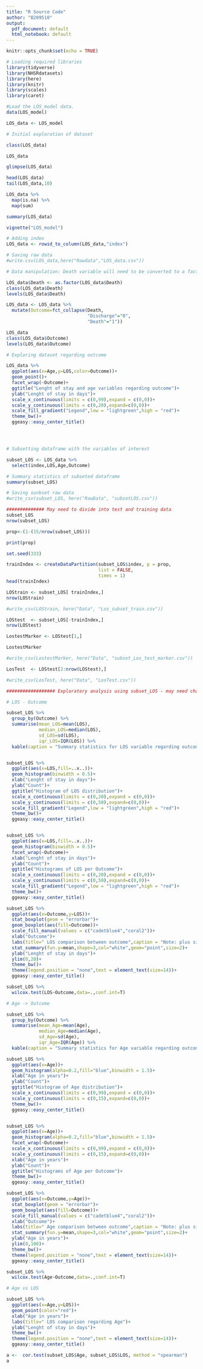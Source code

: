 ```yaml
---
title: "R Source Code"
author: "B209510"
output:
  pdf_document: default
  html_notebook: default
---
```


\newpage

```r
knitr::opts_chunk$set(echo = TRUE)
```

```r
# Loading required libraries
library(tidyverse)
library(NHSRdatasets)
library(here)
library(knitr)
library(scales)
library(caret)

```

```r
#Load the LOS_model data.
data(LOS_model)

LOS_data <- LOS_model
```



```r
# Initial exploration of dataset

class(LOS_data)

LOS_data

glimpse(LOS_data)

head(LOS_data)
tail(LOS_data,10)

LOS_data %>% 
  map(is.na) %>% 
  map(sum)

summary(LOS_data)

vignette("LOS_model")
```



```r
# Adding index
LOS_data <- rowid_to_column(LOS_data,"index")

# Saving raw data
#write.csv(LOS_data,here("Rawdata","LOS_data.csv"))

# Data manipulation: Death variable will need to be converted to a factor

LOS_data$Death <- as.factor(LOS_data$Death)
class(LOS_data$Death)
levels(LOS_data$Death)

LOS_data <- LOS_data %>% 
  mutate(Outcome=fct_collapse(Death,
                              "Discharge"="0",
                              "Death"="1"))

LOS_data
class(LOS_data$Outcome)
levels(LOS_data$Outcome)

```


```r
# Exploring dataset regarding outcome

LOS_data %>% 
  ggplot(aes(x=Age,y=LOS,color=Outcome))+
  geom_point()+
  facet_wrap(~Outcome)+
  ggtitle("Lenght of stay and age variables regarding outcome")+
  ylab("Lenght of stay in days")+
  scale_x_continuous(limits = c(0,99),expand = c(0,0))+
  scale_y_continuous(limits = c(0,20),expand=c(0,0))+
  scale_fill_gradient("Legend",low = "lightgreen",high = "red")+
  theme_bw()+
  ggeasy::easy_center_title()




# Subsetting dataframe with the variables of interest

subset_LOS <- LOS_data %>% 
  select(index,LOS,Age,Outcome)

# Summary statistics of subseted dataframe
summary(subset_LOS)

# Saving sunbset raw data
#write_csv(subset_LOS, here("RawData", "subsetLOS.csv"))
```


```r
############## May need to divide into test and training data
subset_LOS
nrow(subset_LOS)

prop<-(1-(15/nrow(subset_LOS)))

print(prop)

set.seed(333)

trainIndex <- createDataPartition(subset_LOS$index, p = prop, 
                                  list = FALSE, 
                                  times = 1)
head(trainIndex)

LOStrain <- subset_LOS[ trainIndex,]
nrow(LOStrain)

#write_csv(LOStrain, here("Data", "Los_subset_train.csv"))

LOStest  <- subset_LOS[-trainIndex,]
nrow(LOStest)

LostestMarker <- LOStest[1,]

LostestMarker

#write_csv(LostestMarker, here("Data", "subset_Los_test_marker.csv"))

LosTest  <- LOStest[2:nrow(LOStest),]

#write_csv(LosTest, here("Data", "LosTest.csv"))
```


```r

################## Exploratory analysis using subset_LOS - may need changed to ?train data

# LOS - Outcome

subset_LOS %>% 
  group_by(Outcome) %>% 
  summarise(mean_LOS=mean(LOS),
            median_LOS=median(LOS),
            sd_LOS=sd(LOS),
            iqr_LOS=IQR(LOS)) %>% 
  kable(caption = "Summary statistics for LOS variable regarding outcome")


subset_LOS %>% 
  ggplot(aes(x=LOS,fill=..x..))+
  geom_histogram(binwidth = 0.5)+
  xlab("Lenght of stay in days")+
  ylab("Count")+
  ggtitle("Histogram of LOS distribution")+
  scale_x_continuous(limits = c(0,20),expand = c(0,0))+
  scale_y_continuous(limits = c(0,50),expand=c(0,0))+
  scale_fill_gradient("Legend",low = "lightgreen",high = "red")+
  theme_bw()+
  ggeasy::easy_center_title()


subset_LOS %>% 
  ggplot(aes(x=LOS,fill=..x..))+
  geom_histogram(binwidth = 0.5)+
  facet_wrap(~Outcome)+
  xlab("Lenght of stay in days")+
  ylab("Count")+
  ggtitle("Histograms of LOS per Outcome")+
  scale_x_continuous(limits = c(0,20),expand = c(0,0))+
  scale_y_continuous(limits = c(0,50),expand=c(0,0))+
  scale_fill_gradient("Legend",low = "lightgreen",high = "red")+
  theme_bw()+
  ggeasy::easy_center_title()

subset_LOS %>% 
  ggplot(aes(x=Outcome,y=LOS))+
  stat_boxplot(geom = "errorbar")+
  geom_boxplot(aes(fill=Outcome))+
  scale_fill_manual(values = c("cadetblue4","coral2"))+
  xlab("Outcome")+
  labs(title=" LOS comparison between outcome",caption = "Note: plus signal indicative of mean values")+
  stat_summary(fun.y=mean,shape=3,col="white",geom="point",size=2)+
  ylab("Lenght of stay in days")+
  ylim(0,20)+
  theme_bw()+
  theme(legend.position = "none",text = element_text(size=14))+
  ggeasy::easy_center_title()

subset_LOS %>% 
  wilcox.test(LOS~Outcome,data=.,conf.int=T) 
```


```r
# Age -> Outcome

subset_LOS %>% 
  group_by(Outcome) %>% 
  summarise(mean_Age=mean(Age),
            median_Age=median(Age),
            sd_Age=sd(Age),
            iqr_Age=IQR(Age)) %>% 
  kable(caption = "Summary statistics for Age variable regarding outcome")

subset_LOS %>% 
  ggplot(aes(x=Age))+
  geom_histogram(alpha=0.2,fill="blue",binwidth = 1.5)+
  xlab("Age in years")+
  ylab("Count")+
  ggtitle("Histogram of Age distribution")+
  scale_x_continuous(limits = c(0,99),expand = c(0,0))+
  scale_y_continuous(limits = c(0,15),expand=c(0,0))+
  theme_bw()+
  ggeasy::easy_center_title()


subset_LOS %>% 
  ggplot(aes(x=Age))+
  geom_histogram(alpha=0.2,fill="blue",binwidth = 1.5)+
  facet_wrap(~Outcome)+
  scale_x_continuous(limits = c(0,99),expand = c(0,0))+
  scale_y_continuous(limits = c(0,15),expand=c(0,0))+
  xlab("Age in years")+
  ylab("Count")+
  ggtitle("Histograms of Age per Outcome")+
  theme_bw()+
  ggeasy::easy_center_title()

subset_LOS %>% 
  ggplot(aes(x=Outcome,y=Age))+
  stat_boxplot(geom = "errorbar")+
  geom_boxplot(aes(fill=Outcome))+
  scale_fill_manual(values = c("cadetblue4","coral2"))+
  xlab("Outcome")+
  labs(title=" Age comparison between outcome",caption = "Note: plus signal indicative of mean values")+
  stat_summary(fun.y=mean,shape=3,col="white",geom="point",size=2)+
  ylab("Age in years")+
  ylim(0,100)+
  theme_bw()+
  theme(legend.position = "none",text = element_text(size=14))+
  ggeasy::easy_center_title()

subset_LOS %>% 
  wilcox.test(Age~Outcome,data=.,conf.int=T) 

```



```r
# Age vs LOS

subset_LOS %>% 
  ggplot(aes(x=Age,y=LOS))+
  geom_point(color="red")+
  xlab("Age in years")+
  labs(title=" LOS comparison regarding Age")+
  ylab("Lenght of stay in days")+
  theme_bw()+
  theme(legend.position = "none",text = element_text(size=14))+
  ggeasy::easy_center_title()

a <-  cor.test(subset_LOS$Age, subset_LOS$LOS, method = "spearman")
a
```

